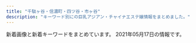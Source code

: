 ```yaml
---
title: "千駄ヶ谷・信濃町・四ツ谷・市ヶ谷"
description: "キーワード別にの巨乳アジアン・チャイナエステ嬢情報をまとめました。"
---
```


新着画像と新着キーワードをまとめています。
2021年05月17日の情報です。

<DmmAffiliateIns />
<KeywordTable
  shops={
    [
    {
        "station": "\u56db\u8c37\u4e09\u4e01\u76ee\u99c53\u756a\u53e3",
        "name": "\u8594\u8587",
        "img_links": [
            "http://www.bara.relaxjp.info/img/ttl_info.png",
            "http://www.bara.relaxjp.info/images/slider/1.jpg",
            "http://www.bara.relaxjp.info/img/tel.png",
            "http://www.bara.relaxjp.info/files/001-02.jpg",
            "http://www.bara.relaxjp.info/img/pickup.jpg",
            "http://www.bara.relaxjp.info/files/001.jpg",
            "http://www.bara.relaxjp.info/files/003.jpg",
            "http://www.bara.relaxjp.info/img/goback.jpg",
            "http://www.bara.relaxjp.info/files/002.jpg",
            "http://www.bara.relaxjp.info/images/slider/2.jpg",
            "http://www.bara.relaxjp.info/files/003-02.jpg",
            "http://www.bara.relaxjp.info/files/005-02.jpg",
            "http://www.bara.relaxjp.info/img/ttl_news.png",
            "http://www.bara.relaxjp.info/img/btn_side_mobile.jpg",
            "http://www.bara.relaxjp.info/files/002-02.jpg",
            "http://www.bara.relaxjp.info/img/ttl_therapist_top.png",
            "http://www.bara.relaxjp.info/images/slider/3.jpg",
            "http://www.bara.relaxjp.info/files/005.jpg"
        ],
        "keywords": {
            "C": 12,
            "D": 8,
            "87": 6,
            "86": 2
        },
        "url": "http://www.bara.relaxjp.info/"
    },
    {
        "keywords": {
            "C": 22,
            "86": 12,
            "F": 4,
            "87": 8,
            "E": 4,
            "D": 44,
            "85": 28,
            "84": 4
        },
        "station": "\u56db\u8c37\u4e09\u4e01\u76ee\u99c52\u756a",
        "img_links": [
            "https://tanpopo.tyo.cm/photos/sites/43/2021/04/2021041102041633.jpg",
            "https://tanpopo.tyo.cm/photos/sites/43/2021/03/2021032601572729.jpg",
            "https://tanpopo.tyo.cm/photos/sites/43/2021/04/2021041907342674.jpg",
            "https://tanpopo.tyo.cm/photos/sites/43/2021/03/2021032601572927.jpg",
            "https://tanpopo.tyo.cm/images/sp_mainimg.jpg",
            "https://tanpopo.tyo.cm/photos/sites/43/2021/04/2021042009410397.jpg",
            "https://tanpopo.tyo.cm/photos/sites/43/2021/03/2021032601573011.jpg",
            "https://tanpopo.tyo.cm/photos/sites/43/2021/04/2021041102041776.jpg",
            "https://tanpopo.tyo.cm/images/img_teaser.jpg",
            "https://tanpopo.tyo.cm/photos/sites/43/2021/04/2021042009410355.jpg",
            "https://tanpopo.tyo.cm/images/service4.jpg",
            "https://tanpopo.tyo.cm/photos/sites/43/2021/04/2021041907343346.jpg",
            "https://tanpopo.tyo.cm/photos/sites/43/2021/03/2021031408034196.jpg",
            "https://tanpopo.tyo.cm/photos/sites/43/2021/05/2021050603412641.jpg",
            "https://tanpopo.tyo.cm/photos/sites/43/2021/05/2021050603413163.jpg",
            "https://tanpopo.tyo.cm/images/service2.jpg",
            "https://tanpopo.tyo.cm/photos/sites/43/2021/05/2021050603423148.jpg",
            "https://tanpopo.tyo.cm/images/service3.jpg",
            "https://tanpopo.tyo.cm/photos/sites/43/2021/03/2021031408034074.jpg",
            "https://tanpopo.tyo.cm/photos/sites/43/2021/04/2021041102041585.jpg",
            "https://tanpopo.tyo.cm/photos/sites/43/2021/03/2021031408034299.jpg",
            "https://tanpopo.tyo.cm/photos/sites/43/2021/04/2021042009410434.jpg",
            "https://tanpopo.tyo.cm/images/sp_img_teaser.jpg",
            "https://tanpopo.tyo.cm/images/pagetop.png",
            "https://tanpopo.tyo.cm/photos/sites/43/2021/03/2021031408034382.jpg",
            "https://tanpopo.tyo.cm/photos/sites/43/2021/04/2021041102041811.jpg",
            "https://tanpopo.tyo.cm/photos/sites/43/2021/05/202105060342369.jpg",
            "https://tanpopo.tyo.cm/images/service1.jpg",
            "https://tanpopo.tyo.cm/photos/sites/43/2021/04/2021042009410236.jpg",
            "https://tanpopo.tyo.cm/photos/sites/43/2021/03/202103260157281.jpg",
            "https://tanpopo.tyo.cm/images/mainimg.jpg"
        ],
        "name": "\u305f\u3093\u307d\u307d",
        "url": "https://tanpopo.tyo.cm/"
    },
    {
        "url": "https://juno-esthe.tokyo/",
        "keywords": {
            "D": 15,
            "C": 24,
            "E": 3,
            "\u30bb\u30af\u30b7\u30fc": 2
        },
        "station": "\u56db\u30c4\u8c37\u99c52\u756a\u53e3",
        "name": "\u30c6\u30a3\u30e9\u30df\u30b9",
        "img_links": [
            "https://juno-esthe.tokyo/wp-content/themes/este/img/top-img05.png",
            "https://juno-esthe.tokyo/wp-content/uploads/2021/02/8estrdyfugi.jpg",
            "https://juno-esthe.tokyo/wp-content/themes/este/img/call.png",
            "https://juno-esthe.tokyo/wp-content/uploads/2021/02/3456utiramisu.jpg",
            "https://juno-esthe.tokyo/wp-content/uploads/2021/04/89762517tiramisu.jpg",
            "https://juno-esthe.tokyo/wp-content/uploads/2021/03/4567tiramisu.jpg",
            "https://juno-esthe.tokyo/wp-content/uploads/2021/02/3121tiramisu.jpg",
            "https://juno-esthe.tokyo/wp-content/themes/este/img/top-img04.png",
            "https://juno-esthe.tokyo/wp-content/themes/este/img/tel_footer.png",
            "https://juno-esthe.tokyo/wp-content/uploads/2021/03/1tiramisu.jpg",
            "https://juno-esthe.tokyo/wp-content/uploads/2021/03/31tiramisu.jpg",
            "https://juno-esthe.tokyo/wp-content/uploads/2021/02/90876satiramisu.jpg",
            "https://juno-esthe.tokyo/wp-content/uploads/2021/02/78621tiramisu.jpg",
            "https://juno-esthe.tokyo/wp-content/uploads/2021/02/567tiramisu.jpg",
            "https://juno-esthe.tokyo/wp-content/themes/este/img/3.jpg",
            "https://juno-esthe.tokyo/wp-content/themes/este/img/top-img01.png",
            "https://juno-esthe.tokyo/wp-content/themes/este/img/1.jpg",
            "https://juno-esthe.tokyo/wp-content/themes/este/img/tel_header.png",
            "https://juno-esthe.tokyo/wp-content/uploads/2021/02/12345678tiramisu.jpg",
            "https://juno-esthe.tokyo/wp-content/uploads/2021/04/87612tiramisu.jpg",
            "https://juno-esthe.tokyo/wp-content/uploads/2021/02/1tiramisu-1.jpg",
            "https://juno-esthe.tokyo/wp-content/themes/este/img/2.jpg",
            "https://juno-esthe.tokyo/wp-content/uploads/2021/04/8971tiramisu.jpg",
            "https://juno-esthe.tokyo/wp-content/themes/este/img/top-img03.png",
            "https://juno-esthe.tokyo/wp-content/themes/este/img/4.jpg",
            "https://juno-esthe.tokyo/wp-content/themes/este/img/top-img02.png"
        ]
    },
    {
        "keywords": {},
        "url": "http://lakulaku.info/",
        "station": "\u56db\u8c37\u4e09\u4e01\u76ee\u99c52\u756a",
        "img_links": [
            "http://lakulaku.info/images/staff/5-2.jpg",
            "http://lakulaku.info/images/mobile.png",
            "http://lakulaku.info/images/staff/ai.jpg",
            "http://lakulaku.info/img/5-2.jpg",
            "http://lakulaku.info/images/staff/yumi.jpg",
            "http://lakulaku.info/images/top.jpg",
            "http://lakulaku.info/images/titestaff.png",
            "http://lakulaku.info/img/5-4.jpg",
            "http://lakulaku.info/images/staff/sizuka.jpg",
            "http://lakulaku.info/images/staff/ai-a.jpg",
            "http://lakulaku.info/images/staff/mari.jpg",
            "http://lakulaku.info/images/staff/5-4.jpg",
            "http://lakulaku.info/images/staff/5-1.jpg",
            "http://lakulaku.info/img/s06.jpg",
            "http://lakulaku.info/images/staff/momo.jpg",
            "http://lakulaku.info/img/5-3.jpg",
            "http://lakulaku.info/images/staff/5-3.jpg",
            "http://lakulaku.info/images/staff/nena.jpg",
            "http://lakulaku.info/images/newtit.png",
            "http://lakulaku.info/images/staff/5-5.jpg",
            "http://lakulaku.info/images/staff/s06.jpg",
            "http://lakulaku.info/swf/baner.jpg",
            "http://lakulaku.info/img/5-5.jpg",
            "http://lakulaku.info/img/rina.jpg",
            "http://lakulaku.info/images/staff/rina.jpg",
            "http://lakulaku.info/img/5-1.jpg"
        ],
        "name": "\u767e\u5408"
    },
    {
        "url": "http://1819-kizuna.work/",
        "keywords": {
            "C": 12,
            "85": 4,
            "84": 2,
            "D": 5,
            "86": 2
        },
        "name": "1819\uff5e\u7d46",
        "img_links": [
            "http://1819-kizuna.work/img/fla.jpg",
            "http://1819-kizuna.work/img/s31.jpg",
            "http://1819-kizuna.work/i/img/st030.jpg",
            "http://1819-kizuna.work/i/img/st023.jpg",
            "http://1819-kizuna.work/img/st25.jpg",
            "http://1819-kizuna.work/i/img/s2.jpg",
            "http://1819-kizuna.work/img/bottom.jpg",
            "http://1819-kizuna.work/img/st31.jpg",
            "http://1819-kizuna.work/img/st031.jpg",
            "http://1819-kizuna.work/i/img/s4.jpg",
            "http://1819-kizuna.work/img/st24.jpg",
            "http://1819-kizuna.work/i/img/st31.jpg",
            "http://1819-kizuna.work/i/img/st25.jpg",
            "http://1819-kizuna.work/img/1F339.png",
            "http://1819-kizuna.work/i/img/r4.jpg",
            "http://1819-kizuna.work/i/img/s1.jpg",
            "http://1819-kizuna.work/img/1F33C.png",
            "http://1819-kizuna.work/i/img/s6.jpg",
            "http://1819-kizuna.work/i/img/st024.jpg",
            "http://1819-kizuna.work/img/skr.png",
            "http://1819-kizuna.work/img/st023.jpg",
            "http://1819-kizuna.work/img/mo.png",
            "http://1819-kizuna.work/i/img/s5.jpg",
            "http://1819-kizuna.work/img/1F431.png",
            "http://1819-kizuna.work/i/img/st031.jpg",
            "http://1819-kizuna.work/i/img/jk.jpg",
            "http://1819-kizuna.work/img/s25.jpg",
            "http://1819-kizuna.work/img/s23.jpg",
            "http://1819-kizuna.work/i/img/r2.jpg",
            "http://1819-kizuna.work/i/img/st23.jpg",
            "http://1819-kizuna.work/i/img/skr.png",
            "http://1819-kizuna.work/i/img/r1.jpg",
            "http://1819-kizuna.work/img/1F353.png",
            "http://1819-kizuna.work/i/img/st24.jpg",
            "http://1819-kizuna.work/img/st23.jpg",
            "http://1819-kizuna.work/img/botton.jpg",
            "http://1819-kizuna.work/img/s24.jpg",
            "http://1819-kizuna.work/img/1F60A.png",
            "http://1819-kizuna.work/img/1F351.png",
            "http://1819-kizuna.work/img/st024.jpg",
            "http://1819-kizuna.work/i/img/r3.jpg",
            "http://1819-kizuna.work/img/s30.jpg",
            "http://1819-kizuna.work/img/st30.jpg",
            "http://1819-kizuna.work/i/img/st30.jpg",
            "http://1819-kizuna.work/img/st030.jpg",
            "http://1819-kizuna.work/i/img/s3.jpg",
            "http://1819-kizuna.work/img/jk.jpg"
        ],
        "station": "\u56db\u8c37\u4e09\u4e01\u76ee\u99c53\u756a\u51fa\u53e3"
    },
    {
        "keywords": {
            "D": 6,
            "87": 4,
            "85": 4,
            "C": 17,
            "84": 2,
            "86": 4,
            "95": 2,
            "88": 2
        },
        "name": "\u30aa\u30fc\u30ed\u30e9",
        "url": "http://l-rlx.com/",
        "img_links": [
            "http://l-rlx.com/s/images/pc.png",
            "http://l-rlx.com/s/image/nav_top.png",
            "http://l-rlx.com/images/index_02.jpg",
            "http://l-rlx.com/s/images/top_2.jpg",
            "http://l-rlx.com/s/images/t2.jpg",
            "http://l-rlx.com/s/images/t4.jpg",
            "http://l-rlx.com/s/images/slider/2.jpg",
            "http://l-rlx.com/s/images/tel.png",
            "http://l-rlx.com/s/uploads/05.jpg",
            "http://l-rlx.com/girl/04.jpg",
            "http://l-rlx.com/s/uploads/010.jpg",
            "http://l-rlx.com/images/info_09.jpg",
            "http://l-rlx.com/s/images/service_07.png",
            "http://l-rlx.com/s/uploads/07.jpg",
            "http://l-rlx.com/s/image/nav_cast.png",
            "http://l-rlx.com/s/image/nav_sys.png",
            "http://l-rlx.com/s/images/service_01.png",
            "http://l-rlx.com/s/uploads/01.jpg",
            "http://l-rlx.com/s/images/t3.jpg",
            "http://l-rlx.com/images/index_06.jpg",
            "http://l-rlx.com/images/index_16.jpg",
            "http://l-rlx.com/images/index_21.jpg",
            "http://l-rlx.com/images/index_20.jpg",
            "http://l-rlx.com/girl/02.jpg",
            "http://l-rlx.com/s/image/nav_topics.png",
            "http://l-rlx.com/images/index_01.jpg",
            "http://l-rlx.com/images/01.jpg",
            "http://l-rlx.com/s/images/slider/prev.png",
            "http://l-rlx.com/girl/05.jpg",
            "http://l-rlx.com/images/index_03.jpg",
            "http://l-rlx.com/s/image/nav_hotel.png",
            "http://l-rlx.com/s/image/nav_manga.png",
            "http://l-rlx.com/images/index_17.jpg",
            "http://l-rlx.com/girl/09.jpg",
            "http://l-rlx.com/s/uploads/04.jpg",
            "http://l-rlx.com/images/index_05.jpg",
            "http://l-rlx.com/s/images/iphone.png",
            "http://l-rlx.com/s/images/service_03.png",
            "http://l-rlx.com/images/index_12.jpg",
            "http://l-rlx.com/images/staff_09.jpg",
            "http://l-rlx.com/images/sub_09.jpg",
            "http://l-rlx.com/s/uploads/09.jpg",
            "http://l-rlx.com/images/02.jpg",
            "http://l-rlx.com/girl/08.jpg",
            "http://l-rlx.com/girl/00.jpg",
            "http://l-rlx.com/s/images/okubokomachi.jpg",
            "http://l-rlx.com/images/index_04.jpg",
            "http://l-rlx.com/images/rec.jpg",
            "http://l-rlx.com/s/images/t1.jpg",
            "http://l-rlx.com/s/images/slider/next.png",
            "http://l-rlx.com/girl/03.jpg",
            "http://l-rlx.com/images/03.jpg",
            "http://l-rlx.com/images/rec_09.jpg",
            "http://l-rlx.com/s/uploads/02.jpg",
            "http://l-rlx.com/images/index_14.jpg",
            "http://l-rlx.com/s/images/slider/1.jpg",
            "http://l-rlx.com/s/images/slider/3.jpg",
            "http://l-rlx.com/images/index_07.jpg",
            "http://l-rlx.com/images/info.jpg",
            "http://l-rlx.com/s/uploads/06.jpg",
            "http://l-rlx.com/s/uploads/08.jpg",
            "http://l-rlx.com/s/uploads/03.jpg",
            "http://l-rlx.com/girl/01.jpg"
        ],
        "station": "\u56db\u8c37\u4e09\u4e01\u76ee\u99c52\u756a\u53e3"
    },
    {
        "keywords": {
            "85": 1,
            "86": 3,
            "D": 4
        },
        "station": "\u9eb9\u753a\u99c51\u756a\u51fa\u53e3",
        "name": "Moon",
        "img_links": [
            "http://xn--vckg5a9gug.in.net/images/tit2.jpg",
            "http://xn--vckg5a9gug.in.net/images/sys.jpg",
            "http://xn--vckg5a9gug.in.net/images/cg01.jpg",
            "http://xn--vckg5a9gug.in.net/images/no.png",
            "http://xn--vckg5a9gug.in.net/images/tit4.jpg",
            "http://xn--vckg5a9gug.in.net/images/fla.jpg",
            "http://xn--vckg5a9gug.in.net/images/tit3.jpg",
            "http://xn--vckg5a9gug.in.net/images/fbt.jpg",
            "http://xn--vckg5a9gug.in.net/images/cg04.jpg",
            "http://xn--vckg5a9gug.in.net/images/fbf.jpg",
            "http://xn--vckg5a9gug.in.net/images/tit1.jpg",
            "http://xn--vckg5a9gug.in.net/images/cg02.jpg",
            "http://xn--vckg5a9gug.in.net/images/cg03.jpg",
            "http://xn--vckg5a9gug.in.net/images/tit5.jpg",
            "http://xn--vckg5a9gug.in.net/link/menlog.jpg",
            "http://xn--vckg5a9gug.in.net/images/top.jpg"
        ],
        "url": "http://xn--vckg5a9gug.in.net/"
    },
    {
        "keywords": {
            "D": 210,
            "83": 15,
            "86": 105,
            "C": 45,
            "85": 90,
            "87": 15,
            "82": 15,
            "84": 15
        },
        "name": "\u5149\u540d",
        "img_links": [
            "http://aqua.jpn.cm/photos/sites/16/2020/09/2020091507031094.jpg",
            "http://aqua.jpn.cm/images/top.png",
            "http://aqua.jpn.cm/photos/sites/16/2018/01/2018011007031899.jpg",
            "http://aqua.jpn.cm/images/line.jpg",
            "http://aqua.jpn.cm/images/s_staff.png",
            "http://aqua.jpn.cm/photos/sites/16/2018/01/2018011007032034.jpg",
            "http://aqua.jpn.cm/images/mobile.jpg",
            "http://aqua.jpn.cm/photos/sites/16/2021/01/2021011401054262.jpg",
            "http://aqua.jpn.cm/images/3.jpg",
            "http://aqua.jpn.cm/images/room5.jpg",
            "http://aqua.jpn.cm/photos/sites/16/2020/10/2020100508293240.jpg",
            "http://aqua.jpn.cm/images/room2.jpg",
            "http://aqua.jpn.cm/photos/sites/16/2021/03/2021031006535594.jpg",
            "http://aqua.jpn.cm/photos/sites/16/2019/03/2019031107062221.jpg",
            "http://aqua.jpn.cm/images/room4.jpg",
            "http://aqua.jpn.cm/photos/sites/16/2020/04/2020040301184076.jpg",
            "http://aqua.jpn.cm/images/s_pick.png",
            "http://aqua.jpn.cm/photos/sites/16/2020/03/2020030507254950.jpg",
            "http://aqua.jpn.cm/photos/sites/16/2018/01/2018013112184869.jpg",
            "http://aqua.jpn.cm/photos/sites/16/2018/05/2018052105590585.jpg",
            "http://aqua.jpn.cm/photos/sites/16/2018/01/2018011007031662.jpg",
            "http://aqua.jpn.cm/photos/sites/16/2021/03/2021032308500056.jpg",
            "http://aqua.jpn.cm/photos/sites/16/2021/03/2021032308500758.jpg",
            "http://aqua.jpn.cm/images/room3.jpg",
            "http://aqua.jpn.cm/photos/sites/16/2020/10/2020100906522289.jpg",
            "http://aqua.jpn.cm/photos/sites/16/2021/03/2021030106235633.jpg",
            "http://aqua.jpn.cm/images/s_news.jpg",
            "http://aqua.jpn.cm/photos/sites/16/2020/12/2020120208263886.jpg",
            "http://aqua.jpn.cm/images/2.jpg",
            "http://aqua.jpn.cm/images/1.jpg",
            "http://aqua.jpn.cm/photos/sites/16/2019/02/2019020108033676.jpg",
            "http://aqua.jpn.cm/images/room1.jpg"
        ],
        "url": "http://aqua.jpn.cm/",
        "station": "\u56db\u8c37\u4e09\u4e01\u76ee\u99c52\u756a\u51fa\u53e3"
    },
    {
        "url": "http://e-rosa.net/",
        "name": "ROSA",
        "img_links": [
            "http://e-rosa.net/images/noimage.jpg",
            "http://e-rosa.net/images/001.jpg",
            "http://e-rosa.net/images/right_bottom.png",
            "http://e-rosa.net/images/meyi2.jpg",
            "http://e-rosa.net/images/meyi1.jpg",
            "http://e-rosa.net/images/ha.jpg",
            "http://e-rosa.net/images/ddd.jpg",
            "http://e-rosa.net/images/news_top.jpg",
            "http://e-rosa.net/images/003.jpg",
            "http://e-rosa.net/images/access3.jpg",
            "http://e-rosa.net/images/te2.jpg",
            "http://e-rosa.net/images/sejutu2.jpg",
            "http://e-rosa.net/images/004.jpg",
            "http://e-rosa.net/images/tite-staff.png",
            "http://e-rosa.net/images/yuyi.jpg",
            "http://e-rosa.net/images/rina2.jpg",
            "http://e-rosa.net/images/yuyu.jpg",
            "http://e-rosa.net/images/tite-magazine.png",
            "http://e-rosa.net/images/mimi.jpg",
            "http://e-rosa.net/images/g1.jpg",
            "http://e-rosa.net/images/girl_top.png",
            "http://e-rosa.net/images/risa.jpg",
            "http://e-rosa.net/images/girlx_top.png",
            "http://e-rosa.net/images/nei_01.png",
            "http://e-rosa.net/images/sejutu6.jpg",
            "http://e-rosa.net/images/te1.jpg",
            "http://e-rosa.net/images/tite-link.png",
            "http://e-rosa.net/images/yuri.jpg",
            "http://e-rosa.net/images/news_bottom.jpg",
            "http://e-rosa.net/images/rina0.jpg",
            "http://e-rosa.net/images/nei_03.png",
            "http://e-rosa.net/images/sejutu5.jpg",
            "http://e-rosa.net/images/sejutu1.jpg",
            "http://e-rosa.net/images/005.jpg",
            "http://e-rosa.net/images/g13.jpg",
            "http://e-rosa.net/images/aya2.jpg",
            "http://e-rosa.net/images/right_top.png",
            "http://e-rosa.net/images/mio.jpg",
            "http://e-rosa.net/images/002.jpg",
            "http://e-rosa.net/images/haruka.jpg",
            "http://e-rosa.net/images/ayaka.jpg",
            "http://e-rosa.net/images/006.jpg",
            "http://e-rosa.net/images/yuna.jpg",
            "http://e-rosa.net/images/rina1.jpg",
            "http://e-rosa.net/images/rimi.jpg",
            "http://e-rosa.net/images/gg1.png",
            "http://e-rosa.net/images/misa1.jpg",
            "http://e-rosa.net/images/te3.jpg",
            "http://e-rosa.net/images/aya1.jpg",
            "http://e-rosa.net/images/pagetop.png",
            "http://e-rosa.net/images/grande.jpg",
            "http://e-rosa.net/images/009.jpg",
            "http://e-rosa.net/images/girl_03.png",
            "http://e-rosa.net/images/girl_01.png",
            "http://e-rosa.net/images/k1.jpg"
        ],
        "keywords": {},
        "station": "\u56db\u8c37\u4e09\u4e01\u76ee\u99c52\u756a"
    },
    {
        "img_links": [
            "http://e-yotsuya.net/images/g7.jpg",
            "http://e-yotsuya.net/images/g4.jpg",
            "http://e-yotsuya.net/images/baner2.jpg",
            "http://e-yotsuya.net/images/g2.jpg",
            "http://e-yotsuya.net/images/g5.jpg",
            "http://e-yotsuya.net/images/g3.jpg",
            "http://e-yotsuya.net/images/mobile.png",
            "http://e-yotsuya.net/images/g1.jpg",
            "http://e-yotsuya.net/images/tite-staff1.jpg",
            "http://e-yotsuya.net/images/top2.png",
            "http://e-yotsuya.net/images/news-tit1.jpg",
            "http://e-yotsuya.net/images/baner.jpg",
            "http://e-yotsuya.net/images/tite-staff.jpg",
            "http://e-yotsuya.net/images/news-tit.png",
            "http://e-yotsuya.net/images/room.jpg",
            "http://e-yotsuya.net/images/g9.jpg",
            "http://e-yotsuya.net/images/g8.jpg",
            "http://e-yotsuya.net/images/top.jpg",
            "http://e-yotsuya.net/images/g6.jpg"
        ],
        "keywords": {
            "C": 14
        },
        "station": "JR\u56db\u30c4\u8c37\u99c5\u8d64\u5742\u53e3",
        "url": "http://e-yotsuya.net/",
        "name": "\u30b9\u30de\u30a4\u30eb"
    }
]
}
/>
<DmmAffiliateScript />
